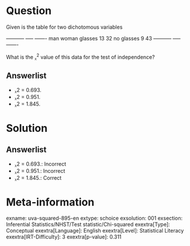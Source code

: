 Question
========

Given is the table for two dichotomous variables

  ----------- ----- ------- man woman glasses 13 32 no glasses 9 43 ----------- ----- -------

What is the ᵪ^2^ value of this data for the test of independence?

Answerlist
----------

* ᵪ2 = 0.693.
* ᵪ2 = 0.951.
* ᵪ2 = 1.845.

Solution
========

Answerlist
----------

* ᵪ2 = 0.693.: Incorrect
* ᵪ2 = 0.951.: Incorrect
* ᵪ2 = 1.845.: Correct

Meta-information
================
exname: uva-squared-895-en
extype: schoice
exsolution: 001
exsection: Inferential Statistics/NHST/Test statistic/Chi-squared
exextra[Type]: Conceptual
exextra[Language]: English
exextra[Level]: Statistical Literacy
exextra[IRT-Difficulty]: 3
exextra[p-value]: 0.311
